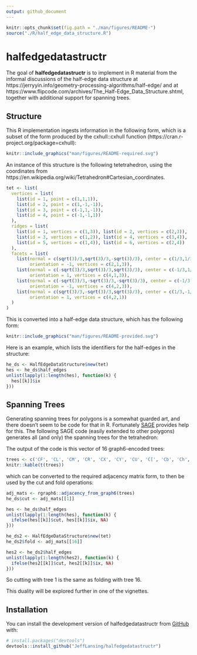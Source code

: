 ```yaml
---
output: github_document
---
```


<!-- README.md is generated from README.Rmd. Please edit that file -->

```r
knitr::opts_chunk$set(fig.path = "./man/figures/README-")
source("./R/half_edge_data_structure.R")
```

# halfedgedatastructr

The goal of **halfedgedatastructr** is to implement in R material from the informal discussions of the half-edge data structure at https://jerryyin.info/geometry-processing-algorithms/half-edge/ and
at https://www.flipcode.com/archives/The_Half-Edge_Data_Structure.shtml, together with additional support for spanning trees.


## Structure

This R implementation ingests information in the following form, which is a subset of the form produced by the cxhull::cxhull function (https://cran.r-project.org/package=cxhull):

```r
knitr::include_graphics("man/figures/README-required.svg")
```


An instance of this structure is the following tetetrahedron, using the coordinates from https://en.wikipedia.org/wiki/Tetrahedron#Cartesian_coordinates.

```r
tet <- list(
  vertices = list(
    list(id = 1, point = c(1,1,1)),
    list(id = 2, point = c(1,-1,-1)),
    list(id = 3, point = c(-1,1,-1)),
    list(id = 4, point = c(-1,-1,1))
  ),
  ridges = list(
    list(id = 1, vertices = c(1,3)), list(id = 2, vertices = c(2,3)),
    list(id = 3, vertices = c(1,2)), list(id = 4, vertices = c(3,4)),
    list(id = 5, vertices = c(1,4)), list(id = 6, vertices = c(2,4))
  ),
  facets = list(
    list(normal = c(sqrt(3)/3,sqrt(3)/3,-sqrt(3)/3), center = c(1/3,1/3,-1/3),
         orientation = -1, vertices = c(2,1,3)),
    list(normal = c(-sqrt(3)/3,sqrt(3)/3,sqrt(3)/3), center = c(-1/3,1/3,1/3),
         orientation = 1, vertices = c(4,1,3)),
    list(normal = c(-sqrt(3)/3,-sqrt(3)/3,-sqrt(3)/3), center = c(-1/3,-1/3,-1/3),
         orientation = -1, vertices = c(4,2,3)),
    list(normal = c(sqrt(3)/3,-sqrt(3)/3,sqrt(3)/3), center = c(1/3,-1/3,1/3),
         orientation = 1, vertices = c(4,2,1))
  )
)
```


This is converted into a half-edge data structure, which has the following form:
```r
knitr::include_graphics("man/figures/README-provided.svg")
```

Here is an example, which lists the identifiers for the half-edges in the structure:
```r
he_ds <- HalfEdgeDataStructure$new(tet)
hes <- he_ds$half_edges
unlist(lapply(1:length(hes), function(k) {
  hes[[k]]$ix
}))
```

## Spanning Trees

Generating spanning trees for polygons is a somewhat guarded art, and there doesn't seem to be code for that in R. Fortunately [SAGE](https://doc.sagemath.org/html/en/reference/graphs/sage/graphs/spanning_tree.html#sage.graphs.spanning_tree.spanning_trees) provides help for this. The following SAGE code (easily extended to other polygons) generates all (and only) the spanning trees for the tetrahedron:

```{=html}
<script src="https://sagecell.sagemath.org/static/embedded_sagecell.js" data-external="1"></script>
<script>sagecell.makeSagecell({"inputLocation": ".sage"});</script>
<link rel="stylesheet" type="text/css" href="https://sagecell.sagemath.org/static/sagecell_embed.css"  data-external="1">
<div class="sage">
  <script type="text/x-sage">
tet = graphs.TetrahedralGraph()
tet.relabel({0:1, 1:2, 2:3, 3:4})
tst = tet.spanning_trees()
reps = []
for i,t in enumerate(tst):
    reps.append(t.graph6_string())
print(*reps, sep = ", ")
  </script>
</div>
```

The output of the code is this vector of 16 graph6-encoded trees:

```r
trees <- c('CF', 'CL', 'CM', 'CR', 'CX', 'CY', 'CU', 'C[', 'Cb', 'Ch', 'Ci', 'Cd', 'Ck', 'Cp', 'Cq', 'Cs')
knitr::kable(t(trees))
```
which can be converted to the required adjacency matrix form, to then be used by the cut and fold operations:

```r
adj_mats <- rgraph6::adjacency_from_graph6(trees)
he_ds$cut <- adj_mats[[1]]

hes <- he_ds$half_edges
unlist(lapply(1:length(hes), function(k) {
  ifelse(hes[[k]]$cut, hes[[k]]$ix, NA)
}))

he_ds2 <- HalfEdgeDataStructure$new(tet)
he_ds2$fold <- adj_mats[[16]]

hes2 <- he_ds2$half_edges
unlist(lapply(1:length(hes2), function(k) {
  ifelse(hes2[[k]]$cut, hes2[[k]]$ix, NA)
}))
```

So cutting with tree 1 is the same as folding with tree 16. 

This duality will be explored further in one of the vignettes.

## Installation

You can install the development version of halfedgedatastructr from [GitHub](https://github.com/) with:

``` r
# install.packages("devtools")
devtools::install_github("JeffLansing/halfedgedatastructr")
```

